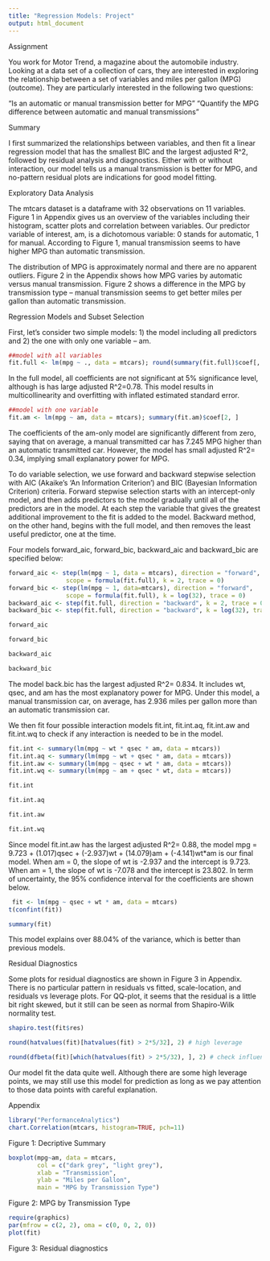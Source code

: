 ```yaml
---
title: "Regression Models: Project"
output: html_document
---
```


Assignment

You work for Motor Trend, a magazine about the automobile industry. Looking at a data set of a collection of cars, they are interested in exploring the relationship between a set of variables and miles per gallon (MPG) (outcome). They are particularly interested in the following two questions:

“Is an automatic or manual transmission better for MPG”
"Quantify the MPG difference between automatic and manual transmissions"

Summary 

I first summarized the relationships between variables, and then fit a linear regression model that has the smallest BIC and the largest adjusted R^2, followed by residual analysis and diagnostics. Either with or without interaction, our model tells us a manual transmission is better for MPG, and no-pattern residual plots are indications for good model fitting.

Exploratory Data Analysis

The mtcars dataset is a dataframe with 32 observations on 11 variables. Figure 1 in Appendix gives us an overview of the variables including their histogram, scatter plots and correlation between variables. Our predictor variable of interest, am, is a dichotomous variable: 0 stands for automatic, 1 for manual. According to Figure 1, manual transmission seems to have higher MPG than automatic transmission.

The distribution of MPG is approximately normal and there are no apparent outliers. Figure 2 in the Appendix shows how MPG varies by automatic versus manual transmission. Figure 2 shows a difference in the MPG by transmission type -- manual transmission seems to get better miles per gallon than automatic transmission. 

Regression Models and Subset Selection

First, let's consider two simple models: 1) the model including all predictors and 2) the one with only one variable -- am.

```r
##model with all variables
fit.full <- lm(mpg ~ ., data = mtcars); round(summary(fit.full)$coef[, 4][-1], 2) 
```

In the full model, all coefficients are not significant at 5% significance level, although is has large adjusted R^2=0.78. This model results in multicollinearity and overfitting with inflated estimated standard error.

```r
##model with one variable
fit.am <- lm(mpg ~ am, data = mtcars); summary(fit.am)$coef[2, ]

```

The coefficients of the am-only model are significantly different from zero, saying that on average, a manual transmitted car has 7.245 MPG higher than an automatic transmitted car. However, the model has small adjusted R^2= 0.34, implying small explanatory power for MPG.

To do variable selection, we use forward and backward stepwise selection with AIC (Akaike's ‘An Information Criterion’) and BIC (Bayesian Information Criterion) criteria. Forward stepwise selection starts with an intercept-only model, and then adds predictors to the model gradually until all of the predictors are in the model. At each step the variable that gives the greatest additional improvement to the fit is added to the model. Backward method, on the other hand, begins with the full model, and then removes the least useful predictor, one at the time.

Four models forward_aic, forward_bic, backward_aic and backward_bic are specified below:

```r

forward_aic <- step(lm(mpg ~ 1, data = mtcars), direction = "forward", 
                scope = formula(fit.full), k = 2, trace = 0) 
forward_bic <- step(lm(mpg ~ 1, data=mtcars), direction = "forward", 
                scope = formula(fit.full), k = log(32), trace = 0) 
backward_aic <- step(fit.full, direction = "backward", k = 2, trace = 0) 
backward_bic <- step(fit.full, direction = "backward", k = log(32), trace = 0) 
```

```r
forward_aic 
```

```r
forward_bic 
```

```r
backward_aic 
```

```r
backward_bic 
```

The model back.bic has the largest adjusted R^2= 0.834. It includes wt, qsec, and am has the most explanatory power for MPG. Under this model, a manual transmission car, on average, has 2.936 miles per gallon more than an automatic transmission car.

We then fit four possible interaction models fit.int, fit.int.aq, fit.int.aw and fit.int.wq to check if any interaction is needed to be in the model.

```r
fit.int <- summary(lm(mpg ~ wt * qsec * am, data = mtcars))
fit.int.aq <- summary(lm(mpg ~ wt + qsec * am, data = mtcars))
fit.int.aw <- summary(lm(mpg ~ qsec + wt * am, data = mtcars))
fit.int.wq <- summary(lm(mpg ~ am + qsec * wt, data = mtcars))
```

```r
fit.int 
```

```r
fit.int.aq
```

```r
fit.int.aw  
```

```r
fit.int.wq 
```

Since model fit.int.aw has the largest adjusted R^2=
 0.88, the model mpg = 9.723 + (1.017)qsec + (-2.937)wt + (14.079)am + (-4.141)wt*am is our final model. When am = 0, the slope of wt is -2.937 and the intercept is 9.723. When am = 1, the slope of wt is -7.078 and the intercept is 23.802. In term of uncertainty, the 95% confidence interval for the coefficients are shown below.

```r
 fit <- lm(mpg ~ qsec + wt * am, data = mtcars)
t(confint(fit))

```
 
 
```r

summary(fit)
```
  
This model explains over 88.04% of the variance, which is better than previous models.

Residual Diagnostics

Some plots for residual diagnostics are shown in Figure 3 in Appendix. There is no particular pattern in residuals vs fitted, scale-location, and residuals vs leverage plots. For QQ-plot, it seems that the residual is a little bit right skewed, but it still can be seen as normal from Shapiro-Wilk normality test.

```r
shapiro.test(fit$res)
```

```r
round(hatvalues(fit)[hatvalues(fit) > 2*5/32], 2) # high leverage
```



```r
round(dfbeta(fit)[which(hatvalues(fit) > 2*5/32), ], 2) # check influence 
```

Our model fit the data quite well. Although there are some high leverage points, we may still use this model for prediction as long as we pay attention to those data points with careful explanation.



Appendix

```r

library("PerformanceAnalytics")
chart.Correlation(mtcars, histogram=TRUE, pch=11)

```

Figure 1: Decriptive Summary


```r

boxplot(mpg~am, data = mtcars,
        col = c("dark grey", "light grey"),
        xlab = "Transmission",
        ylab = "Miles per Gallon",
        main = "MPG by Transmission Type")
```

Figure 2: MPG by Transmission Type

```r
require(graphics)
par(mfrow = c(2, 2), oma = c(0, 0, 2, 0))
plot(fit)
```
Figure 3: Residual diagnostics
